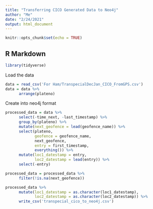 ```yaml
---
title: "Transferring CICO Generated Data to Neo4j"
author: "Me"
date: "2/24/2021"
output: html_document
---
```


```r
knitr::opts_chunk$set(echo = TRUE)
```

## R Markdown

```r
library(tidyverse)
```

Load the data
```r
data = read_csv('For Ham/TranspecialDecJan_CICO_FromGPS.csv')
data = data %>%
      arrange(plateno)
```

Create into neo4j format
```r
processed_data = data %>%
      select(-time_next, -last_timestamp) %>%
      group_by(plateno) %>%
      mutate(next_geofence = lead(geofence_name)) %>%
      select(plateno, 
             geofence = geofence_name,
             next_geofence,
             entry = first_timestamp,
             everything()) %>%
      mutate(loc1_datestamp = entry, 
             loc2_datestamp = lead(entry)) %>%
      select(-entry)

processed_data = processed_data %>%
      filter(!is.na(next_geofence))
```

```r
processed_data %>%
      mutate(loc1_datestamp = as.character(loc1_datestamp),
             loc2_datestamp = as.character(loc2_datestamp)) %>%
      write_csv('transpecial_cico_to_neo4j.csv')
```


